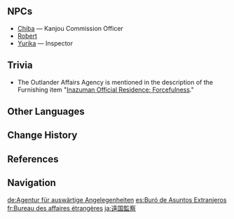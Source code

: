{{Location Infobox
|image        = <gallery>
Outlander Affairs Agency.png|In-game
Point of Interest Outlander Affairs Agency Location.png|Map
</gallery>
|type         = Point of Interest
|region       = Inazuma
|area         = Narukami Island
|subarea      = Ritou
}}
{{Location Intro|The '''Outlander Affairs Agency'''|description=<p>As its name implies, it is the agency run by the [[Kanjou Commission]] for handling documents and requests from non-Inazuman visitors.</p><!--

--><p>When the [[Sakoku Decree]] left outsiders stranded on Ritou, the Kanjou Commission had taken advantage of the situation to fleece people out of their money. For example, [[Yurika]] initially charged the [[Traveler]] 2 million [[Mora]] for entrance, and although [[Thoma]] was able to negotiate it down to 600, he says that this is a common practice within the agency. There is little that outlanders can do about it due to their social and economic position.<ref>{{Ref/Quest|Confessions of an Outlander}}</ref> After the commission is purged of corruption, the Outlander Affairs Agency became more lenient, charging only 500 Mora for processing fees.</p>}}

==NPCs==
* [[Chiba]] &mdash; Kanjou Commission Officer
* [[Robert]]
* [[Yurika]] &mdash; Inspector

==Trivia==
* The Outlander Affairs Agency is mentioned in the description of the Furnishing item "[[Inazuman Official Residence: Forcefulness]]."

==Other Languages==
{{Other Languages
|en       = Outlander Affairs Agency
|zhs      = 远国监司
|zhs_rm   = Yuǎnguó Jiānsī
|zht      = 遠國監司
|zht_rm   = Yuǎnguó Jiānsī
|zh_tl    = Distant Country Supervision Bureau
|ja       = 遠国監察
|ja_rm    = Ongoku Kansatsu<ref>{{Ref/Quest|Confessions of an Outlander|note=Japanese Voice-Over}}</ref>
|ja_tl    = Distant Country Supervision
|ko       = {{tt|원국감사|遠國監司/遠國監査}}
|ko_rm    = Won'guk Gamsa
|ko_tl    = Distant Country Supervision
|es       = Buró de Asuntos Extranjeros
|es_tl    = Bureau of Foreign Affairs
|fr       = Bureau des affaires étrangères
|fr_tl    = Bureau of Foreign Affairs
|ru       = Инспекция по делам чужеземцев
|ru_tl    = Inspectorate of Outlander Affairs
|th       = สำนักการต่างประเทศ
|th_rm    = Samnak kantangprathet
|th_tl    = Office of Foreign Affairs
|vi       = {{tt|Cục|局}} {{tt|Giám Sát|監察}} {{tt|Ngoại Quốc|外國}}
|vi_tl    = Foreign Country Supervision Office
|de       = Agentur für auswärtige Angelegenheiten
|de_tl    = Agency for Foreign Affairs
|id       = Agensi Pengawasan Orang Asing
|id_tl    = Foreigner Surveillance Agency
|pt       = Agência de Assuntos Externos
|pt_tl    = Agency of Foreign Affairs
|tr       = Yabancı İşleri Dairesi
|tr_tl    = 
|it       = Agenzia degli Affari Esteri
|it_tl    = 
}}

==Change History==
{{Change History|2.0}}

==References==
{{Reflist}}

==Navigation==
{{PoI Navbox|Inazuma}}

[[de:Agentur für auswärtige Angelegenheiten]]
[[es:Buró de Asuntos Extranjeros]]
[[fr:Bureau des affaires étrangères]]
[[ja:遠国監察]]